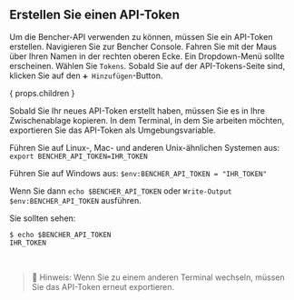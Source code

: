 ## Erstellen Sie einen API-Token

Um die Bencher-API verwenden zu können, müssen Sie ein API-Token erstellen.
Navigieren Sie zur Bencher Console.
Fahren Sie mit der Maus über Ihren Namen in der rechten oberen Ecke.
Ein Dropdown-Menü sollte erscheinen. Wählen Sie `Tokens`.
Sobald Sie auf der API-Tokens-Seite sind, klicken Sie auf den `➕ Hinzufügen`-Button.

{ props.children }
<br />

Sobald Sie Ihr neues API-Token erstellt haben, müssen Sie es in Ihre Zwischenablage kopieren.
In dem Terminal, in dem Sie arbeiten möchten, exportieren Sie das API-Token als Umgebungsvariable.

Führen Sie auf Linux-, Mac- und anderen Unix-ähnlichen Systemen aus: `export BENCHER_API_TOKEN=IHR_TOKEN`

Führen Sie auf Windows aus: `$env:BENCHER_API_TOKEN = "IHR_TOKEN"`

Wenn Sie dann `echo $BENCHER_API_TOKEN` oder `Write-Output $env:BENCHER_API_TOKEN` ausführen.

Sie sollten sehen:

```
$ echo $BENCHER_API_TOKEN
IHR_TOKEN
```

<br />

> 🐰 Hinweis: Wenn Sie zu einem anderen Terminal wechseln, müssen Sie das API-Token erneut exportieren.